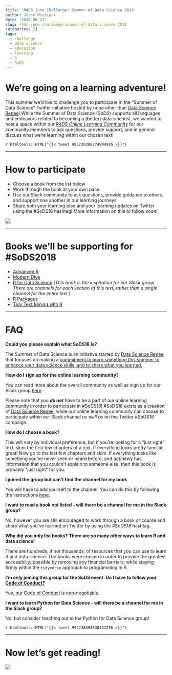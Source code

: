 ```yaml
---
title: 'R4DS June Challenge: Summer of Data Science 2018'
author: Jesse Mostipak
date: '2018-05-23'
slug: r4ds-june-challenge-summer-of-data-science-2018
categories: []
tags:
  - challenge
  - data science
  - education
  - learning
  - R
  - SoDS
---
```

# We're going on a learning adventure!

This summer we'd like to challenge you to participate in the "Summer of Data Science" Twitter initiative hosted by none other than [Data Science Renee](https://twitter.com/BecomingDataSci)! While the Summer of Data Science (SoDS) supports all languages and endeavors related to becoming a (better) data scientist, we wanted to host a space within our [*R4DS Online Learning Community*](https://www.jessemaegan.com/post/r4ds-the-next-iteration/) for our community members to ask questions, provide support, and in general discuss what we're learning within our chosen text!

`r htmltools::HTML("{{< tweet 995720386774994945 >}}")`

*** 
# How to participate

* Choose a book from the list below 
* Work through the book at your own pace 
* Use our Slack community to ask questions, provide guidance to others, and support one another in our learning journeys
* Share both your learning plan and your learning updates on Twitter using the #SoDS18 hashtag! More information on this to follow _soon!_

![](https://media.giphy.com/media/HVr4gFHYIqeti/giphy.gif)

*** 
# Books we'll be supporting for #SoDS2018

* [Advanced R](http://adv-r.had.co.nz/) 
* [Modern Dive](http://moderndive.com/) 
* [R for Data Science](http://r4ds.had.co.nz/) _(This book is the inspiration for our Slack group. There are channels for each section of this text, rather than a single channel for the entire text.)_
* [R Packages](http://r-pkgs.had.co.nz/) 
* [Tidy Text Mining with R](https://www.tidytextmining.com/) 

***

# FAQ

**Could you please explain what SoDS18 _is_?**

The Summer of Data Science is an initiative started by [Data Science Renee](https://twitter.com/BecomingDataSci) that focuses on making a [commitment to learn something this summer to enhance your data science skills, and to share what you learned.](https://www.becomingadatascientist.com/2017/05/29/summer-of-data-science-2017/)

**How do I sign up for the online learning community?**

You can read more about the overall community as well as sign up for our Slack group [here](https://www.jessemaegan.com/post/r4ds-the-next-iteration/). 

Please note that you __*do not*__ have to be a part of our online learning community in order to participate in #SoDS18! #SoDS18 exists as a creation of [Data Science Renee](https://twitter.com/BecomingDataSc), while our online learning community can choose to participate within our Slack channel _as well as_ on the Twitter #SoDS18 campaign.

**How do I choose a book?**

This will vary by individual preference, but if you're looking for a "just right" text, skim the first few chapters of a text. If everything looks pretty familiar, great! Now go to the last few chapters and skim. If everything looks like something you've never seen or heard before, and _definitely_ has information that you couldn't explain to someone else, then this book is probably "just right" for you.

**I joined the group but can't find the channel for my book**

You will have to add yourself to the channel. You can do this by following the instructions [here](https://get.slack.help/hc/en-us/articles/205239967-Browse-and-join-channels).

**I want to read a book not listed - will there be a channel for me in the Slack group?**

No, however you are still encouraged to work through a book or course and share what you've learned on Twitter by using the #SoDS18 hashtag.

**Why did you only list books? There are so many other ways to learn R and data science!**

There are hundreds, if not thousands, of resources that you can use to learn R and data science. The books were chosen in order to provide the greatest accessibility possible by removing any financial barriers, while staying firmly within the `tidyverse` approach to programming in R.

**I'm only joining this group for the SoDS event. Do I have to follow your [Code of Conduct?](https://github.com/rfordatascience/policies/blob/master/citizen_code_of_conduct.md)**

Yes, [our Code of Conduct](https://github.com/rfordatascience/policies/blob/master/citizen_code_of_conduct.md) is non-negotiable.

**I want to learn Python for Data Science - will there be a channel for me in the Slack group?**

No, but consider reaching out to the Python for Data Science group!

`r htmltools::HTML("{{< tweet 994238398830432256 >}}")`

***

# Now let's get reading!

![](https://media.giphy.com/media/ALpD1LgE7u3sI/giphy.gif)

